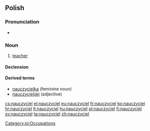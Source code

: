 ==Polish==

===Pronunciation===
* {{IPA|[nauˈt͡ʂɨt͡ɕɛl]|lang=pl}}

===Noun===
{{infl|pl|noun|g=m}}

# [[teacher]]

====Declension====
{{pl-decl-noun
|nauczyciel|nauczyciele
|nauczyciela|nauczycieli
|nauczycielowi|nauczycielom
|nauczyciela|nauczycieli
|nauczycielem|nauczycielami
|nauczycielu|nauczycielach
|nauczycielu|nauczyciele
}}

====Derived terms====
* [[nauczycielka]] (feminine noun)
* [[nauczycielski]] (adjective)

[[Category:pl:Occupations]]

[[cs:nauczyciel]]
[[el:nauczyciel]]
[[eu:nauczyciel]]
[[fr:nauczyciel]]
[[ko:nauczyciel]]
[[hr:nauczyciel]]
[[lt:nauczyciel]]
[[hu:nauczyciel]]
[[pl:nauczyciel]]
[[fi:nauczyciel]]
[[sv:nauczyciel]]
[[ta:nauczyciel]]
[[zh:nauczyciel]]